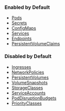 ### Enabled by Default
* [Pods](../vcluster-yaml/sync/to-host/core/pods.mdx) 
* [Secrets](../vcluster-yaml/sync/to-host/core/secrets.mdx)  
* [ConfigMaps](../vcluster-yaml/sync/to-host/core/config-maps.mdx)  
* [Services](../vcluster-yaml/sync/to-host/networking/services.mdx)  
* [Endpoints](../vcluster-yaml/sync/to-host/networking/endpoints.mdx)      
* [PersistentVolumeClaims](../vcluster-yaml/sync/to-host/storage/persistent-volume-claims.mdx) 

### Disabled by Default
* [Ingresses](../vcluster-yaml/sync/to-host/networking/ingresses.mdx) 
* [NetworkPolicies](../vcluster-yaml/sync/to-host/networking/network-policies.mdx)  
* [PersistentVolumes](../vcluster-yaml/sync/to-host/storage/persistent-volumes.mdx)  
* [VolumeSnapshots](../vcluster-yaml/sync/to-host/storage/volume-snapshots.mdx)   
* [StorageClasses](../vcluster-yaml/sync/to-host/storage/storage-classes.mdx) 
* [ServiceAccounts](../vcluster-yaml/sync/to-host/advanced/service-accounts.mdx)  
* [PodDisruptionBudgets](../vcluster-yaml/sync/to-host/advanced/pod-disruption-budgets.mdx)
* [PriorityClasses](../vcluster-yaml/sync/to-host/advanced/priority-classes.mdx)   